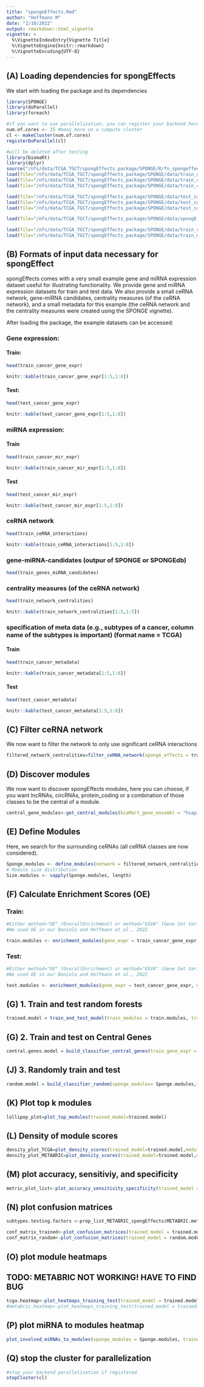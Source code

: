```yaml
---
title: "spongeEffects.Rmd"
author: "Hoffmann M"
date: "2/10/2022"
output: rmarkdown::html_vignette
vignette: >
  %\VignetteIndexEntry{Vignette Title}
  %\VignetteEngine{knitr::rmarkdown}
  %\VignetteEncoding{UTF-8}
---
```


## (A) Loading dependencies for spongEffects

We start with loading the package and its dependencies

```r
library(SPONGE)
library(doParallel)
library(foreach)

#if you want to use parallelization, you can register your backend here
num.of.cores <- 25 #many more on a compute cluster
cl <- makeCluster(num.of.cores) 
registerDoParallel(cl)

#will be deleted after testing
library(biomaRt)
library(dplyr)
source("/nfs/data/TCGA_TGCT/spongEffects_package/SPONGE/R/fn_spongeffects_utility.R")
load(file="/nfs/data/TCGA_TGCT/spongEffects_package/SPONGE/data/train_cancer_gene_expr.RDATA")
load(file="/nfs/data/TCGA_TGCT/spongEffects_package/SPONGE/data/train_cancer_mir_expr.RDATA")
load(file="/nfs/data/TCGA_TGCT/spongEffects_package/SPONGE/data/train_cancer_metadata.RDATA")

load(file="/nfs/data/TCGA_TGCT/spongEffects_package/SPONGE/data/test_cancer_gene_expr.RDATA")
load(file="/nfs/data/TCGA_TGCT/spongEffects_package/SPONGE/data/test_cancer_mir_expr.RDATA")
load(file="/nfs/data/TCGA_TGCT/spongEffects_package/SPONGE/data/test_cancer_metadata.RDATA")

load(file="/nfs/data/TCGA_TGCT/spongEffects_package/SPONGE/data/spongEffects_targets.RDATA")

load(file="/nfs/data/TCGA_TGCT/spongEffects_package/SPONGE/data/train_ceRNA_interactions.RDATA")
load(file="/nfs/data/TCGA_TGCT/spongEffects_package/SPONGE/data/train_network_centralities.RDATA")
```

## (B) Formats of input data necessary for spongEffect

spongEffects comes with a very small example gene and miRNA expression dataset useful for illustrating functionality. We provide gene and miRNA expression datasets for train and test data. We also provide a small ceRNA network, gene-miRNA candidates, centrality measures (of the ceRNA network), and a small metadata for this example (the ceRNA network and the centrality measures were created using the SPONGE vignette).

After loading the package, the example datasets can be accessed:

### Gene expression:
#### Train:
```r
head(train_cancer_gene_expr)
```

```r
knitr::kable(train_cancer_gene_expr[1:5,1:8])
```
#### Test:
```r
head(test_cancer_gene_expr)
```

```r
knitr::kable(test_cancer_gene_expr[1:5,1:8])
```

### miRNA expression:
#### Train
```r
head(train_cancer_mir_expr)
```

```r
knitr::kable(train_cancer_mir_expr[1:5,1:8])
```
#### Test
```r
head(test_cancer_mir_expr)
```

```r
knitr::kable(test_cancer_mir_expr[1:5,1:8])
```

### ceRNA network
```r
head(train_ceRNA_interactions)
```

```r
knitr::kable(train_ceRNA_interactions[1:5,1:8])
```

### gene-miRNA-candidates (outpur of SPONGE or SPONGEdb)
```r
head(train_genes_miRNA_candidates)
```

### centrality measures (of the ceRNA network)
```r
head(train_network_centralities)
```

```r
knitr::kable(train_network_centralities[1:5,1:5])
```

### specification of meta data (e.g., subtypes of a cancer, column name of the subtypes is important) (format name = TCGA)
#### Train
```r
head(train_cancer_metadata)
```

```r
knitr::kable(train_cancer_metadata[1:5,1:8])
```

#### Test
```r
head(test_cancer_metadata)
```

```r
knitr::kable(test_cancer_metadata[1:5,1:8])
```

## (C) Filter ceRNA network

We now want to filter the network to only use significant ceRNA interactions

```r
filtered_network_centralities=filter_ceRNA_network(sponge_effects = train_ceRNA_interactions, network_analysis = train_network_centralities, mscor.threshold = 0.01, padj.threshold = 0.1)
```

## (D) Discover modules

We now want to discover spongEffects modules, here you can choose, if you want lncRNAs, circRNAs, protein_coding or a combination of those classes to be the central of a module.
```r

central_gene_modules<-get_central_modules(bioMart_gene_ensembl = "hsapiens_gene_ensembl", weighted_node_centrality = filtered_network_centralities$Node.Centrality,ceRNA_class = c("protein_coding"), cutoff = 100)

```

## (E) Define Modules 

Here, we search for the surrounding ceRNAs (all ceRNA classes are now considered).
```r

Sponge.modules <- define_modules(network = filtered_network_centralities$Sponge.filtered, central.modules = central_gene_modules, remove.central = F, set.parallel = F)
# Module size distribution
Size.modules <- sapply(Sponge.modules, length)

```

## (F) Calculate Enrichment Scores (OE)
### Train:
```r

#Either method="OE" (OverallEnrichment) or method="GSVA" (Gene Set Variation Analysis)
#We used OE in our Boniolo and Hoffmann et al., 2022

train.modules <- enrichment_modules(gene_expr = train_cancer_gene_expr, modules = Sponge.modules, bin.size = 10, min.size = 1, max.size = 2000, min.expr = 1, method = "OE")

```
### Test:
```r

#Either method="OE" (OverallEnrichment) or method="GSVA" (Gene Set Variation Analysis)
#We used OE in our Boniolo and Hoffmann et al., 2022

test.modules <- enrichment_modules(gene_expr = test_cancer_gene_expr, modules = Sponge.modules,  bin.size = 10, min.size = 1, max.size = 2000, min.expr = 1, method = "OE")

```

## (G) 1. Train and test random forests
```r
trained.model = train_and_test_model(train_modules = train.modules, train_modules_metadata = train_cancer_metadata, test_modules = test.modules, test_modules_metadata = test_cancer_metadata)
```
## (G) 2. Train and test on Central Genes
```r
central.genes.model = build_classifier_central_genes(train_gene_expr = train_cancer_gene_expr, test_gene_expr = test_cancer_gene_expr, train_enrichment_modules = train.modules, test_enrichment_modules = test.modules, train_meta_data = train_cancer_metadata, test_meta_data = test_cancer_metadata, metric="Exact_match", n.folds=10)
```

## (J) 3. Randomly train and test
```r
random.model = build_classifier_random(sponge_modules= Sponge.modules,train_gene_expr = train_cancer_gene_expr, test_gene_expr = test_cancer_gene_expr, train_meta_data = train_cancer_metadata, test_meta_data = test_cancer_metadata, metric="Exact_match", n.folds=10)
```

## (K) Plot top k modules
```r
lollipop_plot=plot_top_modules(trained_model=trained.model)
```


## (L) Density of module scores
```r
density_plot_TCGA=plot_density_scores(trained_model=trained.model,modules = BRCA.Modules.OE,meta_data =prep_list_tcga_spongEffects$TCGA.meta.tumor,meta_data_type="TCGA",subtypes = tcga_subtypes)
density_plot_METABRIC=plot_density_scores(trained_model=trained.model,modules = METABRIC.Modules.OE, meta_data = prep_list_METABRIC_spongEffects$METABRIC.meta,meta_data_type = "METABRIC",subtypes = tcga_subtypes)
```

## (M) plot accuracy, sensitiviy, and specificity
```r
metric_plot_list<-plot_accuracy_sensitivity_specificity(trained_model = trained.model,central_genes_model = central.genes.model,random_model = random.model,training_dataset_name = "TCGA",testing_dataset_name = "METABRIC",subtypes = tcga_subtypes)

```

## (N) plot confusion matrices
```r

subtypes.testing.factors <-prep_list_METABRIC_spongEffects$METABRIC.meta$CLAUDIN_SUBTYPE[complete.cases(t(METABRIC.Modules.OE))]

conf_matrix_trained<-plot_confusion_matrices(trained_model = trained.model, subtypes.testing.factors = subtypes.testing.factors)
conf_matrix_random<-plot_confusion_matrices(trained_model = random.model,subtypes.testing.factors = subtypes.testing.factors)
```

## (O) plot module heatmaps
## TODO: METABRIC NOT WORKING! HAVE TO FIND BUG
```r

tcga.heatmap<-plot_heatmaps_training_test(trained_model = trained.model, sponge_modules = Sponge.modules,enrichment_modules = BRCA.Modules.OE, meta_data = prep_list_tcga_spongEffects$TCGA.meta.tumor,meta_data_type = "TCGA",subtypes = tcga_subtypes)
#metabric.heatmap<-plot_heatmaps_training_test(trained_model = trained.model, sponge_modules = Sponge.modules,enrichment_modules = METABRIC.Modules.OE, meta_data = prep_list_METABRIC_spongEffects$METABRIC.meta, meta_data_type = "METABRIC",subtypes = tcga_subtypes)

```

## (P) plot miRNA to modules heatmap
```r
plot_involved_miRNAs_to_modules(sponge_modules = Sponge.modules, trained_model = trained.model,gene_mirna_candidates =train_genes_miRNA_candidates)
```

## (Q) stop the cluster for parallelization
```r
#stop your backend parallelisation if registered
stopCluster(cl) 
```